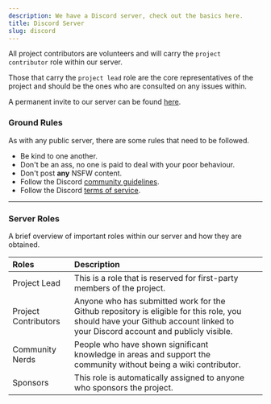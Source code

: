 ```yaml
---
description: We have a Discord server, check out the basics here.
title: Discord Server
slug: discord
---
```


All project contributors are volunteers and will carry the `project contributor` role within our server. 

Those that carry the `project lead` role are the core representatives of the project and should be the ones who are consulted on any issues within. 

A permanent invite to our server can be found <a href="http://link.setup.md/discord">here</a>.

### Ground Rules

As with any public server, there are some rules that need to be followed. 

-   Be kind to one another.
-   Don't be an ass, no one is paid to deal with your poor behaviour.
-   Don't post <strong>any</strong> NSFW content.
-   Follow the Discord <a href="https://dis.gd/guidelines">community guidelines</a>.
-   Follow the Discord <a href="https://dis.gd/tos">terms of service</a>.

* * *

### Server Roles

A brief overview of important roles within our server and how they are obtained.

| Roles                | Description                                                                                                                                                                                   |   |
| :------------------- | :-------------------------------------------------------------------------------------------------------------------------------------------------------------------------------------------- | - |
| Project Lead         | This is a role that is reserved for first-party members of the project.                                                                                                                       |   |
| Project Contributors | Anyone who has submitted work for the Github repository is eligible for this role, you should have your Github account linked to your Discord account and publicly visible.                   |   |
| Community Nerds      | People who have shown significant knowledge in areas and support the community without being a wiki contributor.                                                                              |   |
| Sponsors             | This role is automatically assigned to anyone who sponsors the project.                                                                                                                       |   |

